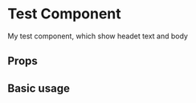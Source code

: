 
<Meta title="Components/DirectoryFilter" component={DirectoryFilter} />

# Test Component

My test component, which show headet text and body

## Props

<Props of={DirectoryFilter} />

## Basic usage

<Preview>
  <Story name="Basic">
    <DirectoryFilter
      filters={[
        { title: 'Profile' },
        { title: 'My outsourcing' },
        { title: 'Setting' },
      ]}
    />
  </Story>
</Preview>
